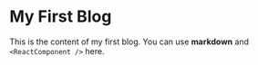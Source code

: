 # My First Blog

This is the content of my first blog. You can use **markdown** and `<ReactComponent />` here.
